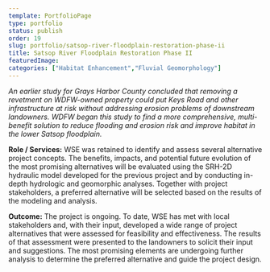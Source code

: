 ```yaml
---
template: PortfolioPage
type: portfolio
status: publish
order: 19
slug: portfolio/satsop-river-floodplain-restoration-phase-ii
title: Satsop River Floodplain Restoration Phase II
featuredImage: 
categories: ["Habitat Enhancement","Fluvial Geomorphology"]
---
```


_An earlier study for Grays Harbor County concluded that removing a revetment on WDFW-owned property could put Keys Road and other infrastructure at risk without addressing erosion problems of downstream landowners. WDFW began this study to find a more comprehensive, multi-benefit solution to reduce flooding and erosion risk and improve habitat in the lower Satsop floodplain._  
  
**Role / Services:** WSE was retained to identify and assess several alternative project concepts. The benefits, impacts, and potential future evolution of the most promising alternatives will be evaluated using the SRH-2D hydraulic model developed for the previous project and by conducting in-depth hydrologic and geomorphic analyses. Together with project stakeholders, a preferred alternative will be selected based on the results of the modeling and analysis.  
  
**Outcome:** The project is ongoing. To date, WSE has met with local stakeholders and, with their input, developed a wide range of project alternatives that were assessed for feasibility and effectiveness. The results of that assessment were presented to the landowners to solicit their input and suggestions. The most promising elements are undergoing further analysis to determine the preferred alternative and guide the project design.